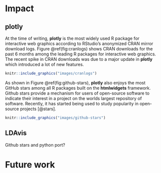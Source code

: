 \chapter{Impact and Future Work}

# Impact

## plotly

At the time of writing, **plotly** is the most widely used R package for interactive web graphics according to RStudio's anonymized CRAN mirror download logs. Figure \@ref(fig:cranlogs) shows CRAN downloads for the past 6 months among the leading R packages for interactive web graphics. The recent spike in CRAN downloads was due to a major update in **plotly** which introduced a lot of new features.

```r
knitr::include_graphics("images/cranlogs")
```

As shown in Figure \@ref(fig:github-stars), **plotly** also enjoys the most GitHub stars among all R packages built on the **htmlwidgets** framework. Github stars provide a mechanism for users of open-source software to indicate their interest in a project on the worlds largest repository of software. Recently, it has started being used to study popularity in open-source projects [@stars].

```r
knitr::include_graphics("images/github-stars")
```

## LDAvis

Github stars and python port?

# Future work

